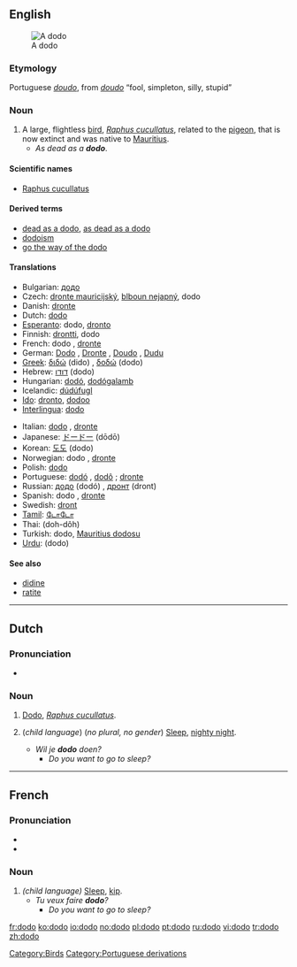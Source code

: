 {{see|Dodo|dodô|dodó}}
{{wikipedia}}
==English==
[[Image:ExtinctDodoBird.jpeg|thumb|A dodo]]
===Etymology===
Portuguese ''[[doudo]]'', from ''[[doudo]]'' “fool, simpleton, silly, stupid”

===Noun===
{{en-noun|pl=dodoes|pl2=dodos}}

# A large, flightless [[bird]], ''[[Raphus cucullatus]]'', related to the [[pigeon]], that is now extinct and was native to [[Mauritius]].
#* ''As dead as a '''dodo'''''.

====Scientific names====
*[[Raphus cucullatus]]

====Derived terms====
*[[dead as a dodo]], [[as dead as a dodo]]
*[[dodoism]]
*[[go the way of the dodo]]

====Translations====
{{top}}
*Bulgarian: [[додо]] {{g|Bulgarian}}
*Czech: [[dronte mauricijský]], [[blboun nejapný]], dodo {{g|Czech}}
*Danish: [[dronte]] {{c}}
*Dutch: [[#Dutch|dodo]] {{m}}
*[[Esperanto]]: dodo, [[dronto]]
*Finnish: [[drontti]], dodo
*French: dodo {{m}}, [[dronte]] {{m}}
*German: [[Dodo]] {{m}}, [[Dronte]] {{m}}, [[Doudo]] {{m}}, [[Dudu]] {{m}}
*[[Greek]]: [[διδώ]] (dido) {{f}}, [[δοδώ]] (dodo) {{f}}
*Hebrew: [[דודו]] (dodo) {{m}}
*Hungarian: [[dodó]], [[dodógalamb]]
*Icelandic: [[dúdúfugl]] {{g|Icelandic}}
*[[Ido]]: [[dronto]], [[dodoo]]
*[[Interlingua]]: [[#Interlingua|dodo]]
{{mid}}
*Italian: [[#Italian|dodo]] {{m}}, [[dronte]] {{g|Italian}}
*Japanese: [[ドードー]] (dōdō)
*Korean: [[도도]] (dodo)
*Norwegian: dodo {{g|Norwegian}} {{italbrac|Bokmål}}, [[dronte]] {{g|Norwegian}} {{italbrac|Nynorks}}
*Polish: [[#Polish|dodo]] {{m}}
*Portuguese: [[dodó]] {{m}} {{italbrac|Portugal}}, [[dodô]] {{m}} {{italbrac|Brazil}}; [[dronte]] {{m}}
*Russian: [[додо]] (dodó) {{m}}, [[дронт]] (dront) {{m}}
*Spanish: dodo {{m}}, [[dronte]] {{m}}
*Swedish: [[dront]] {{c}}
*[[Tamil]]: [[டோடோ]]
*Thai: {{THchar|[[โดโด้]]}} (doh-dôh)
*Turkish: dodo, [[Mauritius dodosu]]
*[[Urdu]]: {{URchar|[[ڈو ڈو]]}} (dodo) {{m}}
{{bottom}}

====See also====
*[[didine]]
*[[ratite]]

[[Category:Birds]]

----

==Dutch==

===Pronunciation===
*{{IPA|/ˈdodo/}}

===Noun===
{{nl-noun2|m|'''[[dodo's|dodo’s]]'''|otje}}

# [[#English|Dodo]], ''[[Raphus cucullatus]]''.
# {{Flemish}} (''child language'') (''no plural, no gender'') [[sleep|Sleep]], [[nighty night]].
#* ''Wil je '''dodo''' doen?''
#** ''Do you want to go to sleep?''

----

==French==

===Pronunciation===
*{{IPA|/dɔˈdɔ/}}
*{{SAMPA|/dO.dO/}}

===Noun===
{{fr-noun-reg|m}}

# ''(child language)'' [[sleep|Sleep]], [[kip]].
#* ''Tu veux faire '''dodo'''?''
#** ''Do you want to go to sleep?''

[[Category:Portuguese derivations]]

[[fr:dodo]]
[[ko:dodo]]
[[io:dodo]]
[[no:dodo]]
[[pl:dodo]]
[[pt:dodo]]
[[ru:dodo]]
[[vi:dodo]]
[[tr:dodo]]
[[zh:dodo]]